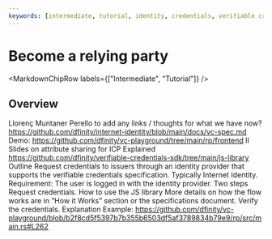```yaml
---
keywords: [intermediate, tutorial, identity, credentials, verifiable credentials, relying party]
---
```



# Become a relying party

<MarkdownChipRow labels={["Intermediate", "Tutorial"]} />

## Overview

Llorenç Muntaner Perello to add any links / thoughts for what we have now?
https://github.com/dfinity/internet-identity/blob/main/docs/vc-spec.md
Demo: https://github.com/dfinity/vc-playground/tree/main/rp/frontend
II Slides on attribute sharing for ICP Explained
https://github.com/dfinity/verifiable-credentials-sdk/tree/main/js-library
Outline
Request credentials to issuers through an identity provider that supports the verifiable credentials specification. Typically Internet Identity.
Requirement: The user is logged in with the identity provider.
Two steps
Request credentials. How to use the JS library
More details on how the flow works are in “How it Works” section or the specifications document.
Verify the credentials. Explanation
Example: https://github.com/dfinity/vc-playground/blob/b2f8cd5f5397b7b355b6503df5af3789834b79e9/rp/src/main.rs#L262